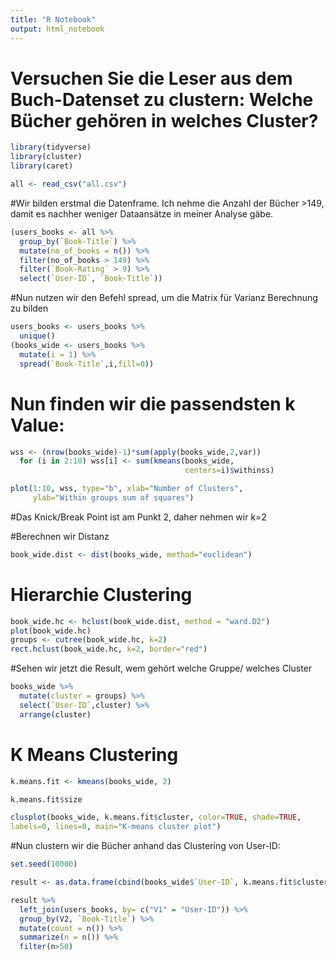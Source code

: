 ```yaml
---
title: "R Notebook"
output: html_notebook
---
```


# Versuchen Sie die Leser aus dem Buch-Datenset zu clustern: Welche Bücher gehören in welches Cluster?


```r
library(tidyverse)
library(cluster)
library(caret)
```

```r
all <- read_csv("all.csv")
```

#Wir bilden erstmal die Datenframe. Ich nehme die Anzahl der Bücher >149, damit es nachher weniger Dataansätze in meiner Analyse gäbe. 

```r
(users_books <- all %>%
  group_by(`Book-Title`) %>%
  mutate(no_of_books = n()) %>%
  filter(no_of_books > 149) %>%
  filter(`Book-Rating` > 9) %>%
  select(`User-ID`, `Book-Title`))
```

#Nun nutzen wir den Befehl spread, um die Matrix für Varianz Berechnung zu bilden

```r
users_books <- users_books %>%
  unique()
(books_wide <- users_books %>%
  mutate(i = 1) %>%
  spread(`Book-Title`,i,fill=0))
```
# Nun finden wir die passendsten k Value:

```r
wss <- (nrow(books_wide)-1)*sum(apply(books_wide,2,var))
  for (i in 2:10) wss[i] <- sum(kmeans(books_wide,
                                       centers=i)$withinss)
```

```r
plot(1:10, wss, type="b", xlab="Number of Clusters",
     ylab="Within groups sum of squares")
```

#Das Knick/Break Point ist am Punkt 2, daher nehmen wir k=2

#Berechnen wir Distanz
```r
book_wide.dist <- dist(books_wide, method="euclidean")
```





# Hierarchie Clustering

```r
book_wide.hc <- hclust(book_wide.dist, method = "ward.D2")
plot(book_wide.hc)
groups <- cutree(book_wide.hc, k=2) 
rect.hclust(book_wide.hc, k=2, border="red")
```

#Sehen wir jetzt die Result, wem gehört welche Gruppe/ welches Cluster
```r
books_wide %>%
  mutate(cluster = groups) %>%
  select(`User-ID`,cluster) %>% 
  arrange(cluster)
```



# K Means Clustering

```r
k.means.fit <- kmeans(books_wide, 2) 
```


```r
k.means.fit$size
```

```r
clusplot(books_wide, k.means.fit$cluster, color=TRUE, shade=TRUE,
labels=0, lines=0, main="K-means cluster plot")
```

#Nun clustern wir die Bücher anhand das Clustering von User-ID:
```r
set.seed(10000)
```

```r
result <- as.data.frame(cbind(books_wide$`User-ID`, k.means.fit$cluster))

```

```r
result %>%
  left_join(users_books, by= c("V1" = "User-ID")) %>%
  group_by(V2, `Book-Title`) %>%
  mutate(count = n()) %>%
  summarize(n = n()) %>%
  filter(n>50)
```

